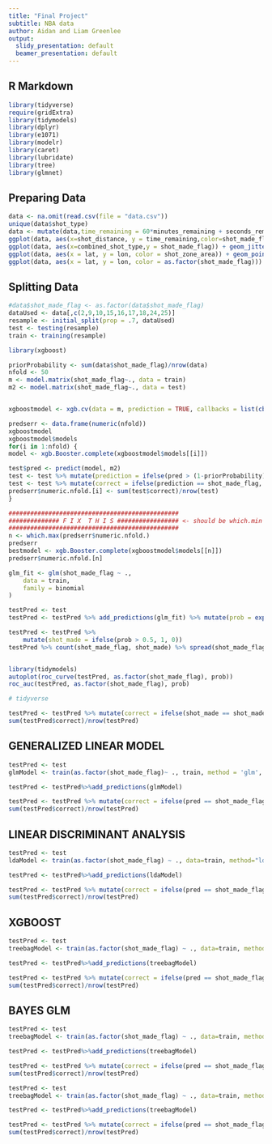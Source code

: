 ```yaml
---
title: "Final Project"
subtitle: NBA data
author: Aidan and Liam Greenlee
output:
  slidy_presentation: default
  beamer_presentation: default
---
```


## R Markdown

```r
library(tidyverse)
require(gridExtra)
library(tidymodels)
library(dplyr)
library(e1071)
library(modelr)
library(caret)
library(lubridate)
library(tree)
library(glmnet)
```

## Preparing Data
```r
data <- na.omit(read.csv(file = "data.csv"))
unique(data$shot_type)
data <- mutate(data,time_remaining = 60*minutes_remaining + seconds_remaining)
ggplot(data, aes(x=shot_distance, y = time_remaining,color=shot_made_flag))+geom_point()
ggplot(data, aes(x=combined_shot_type,y = shot_made_flag)) + geom_jitter()
ggplot(data, aes(x = lat, y = lon, color = shot_zone_area)) + geom_point() + coord_fixed(ratio = 1)# + theme(legend.position = "none")
ggplot(data, aes(x = lat, y = lon, color = as.factor(shot_made_flag))) + geom_point() + coord_fixed(ratio = 1)# + theme(legend.position = "none")
```



## Splitting Data
```r

#data$shot_made_flag <- as.factor(data$shot_made_flag)
dataUsed <- data[,c(2,9,10,15,16,17,18,24,25)]
resample <- initial_split(prop = .7, dataUsed)
test <- testing(resample)
train <- training(resample)
```

```r
library(xgboost)

priorProbability <- sum(data$shot_made_flag)/nrow(data)
nfold <- 50
m <- model.matrix(shot_made_flag~., data = train)
m2 <- model.matrix(shot_made_flag~., data = test)


xgboostmodel <- xgb.cv(data = m, prediction = TRUE, callbacks = list(cb.cv.predict(save_models = TRUE)), label = train$shot_made_flag, nfold = nfold, nrounds = 1000, verbose = 1, objective = "binary:logistic", early_stopping_rounds = 50)
```
```r
predserr <- data.frame(numeric(nfold))
xgboostmodel
xgboostmodel$models
for(i in 1:nfold) { 
model <- xgb.Booster.complete(xgboostmodel$models[[i]])

test$pred <- predict(model, m2)
test <- test %>% mutate(prediction = ifelse(pred > (1-priorProbability), 1, 0))
test <- test %>% mutate(correct = ifelse(prediction == shot_made_flag, 1, 0))
predserr$numeric.nfold.[i] <- sum(test$correct)/nrow(test)
}

###############################################
############## F I X  T H I S ################# <- should be which.min not which.max, but for some reason we're using classification rate
###############################################
n <- which.max(predserr$numeric.nfold.)
predserr
bestmodel <- xgb.Booster.complete(xgboostmodel$models[[n]])
predserr$numeric.nfold.[n]
```


```r
glm_fit <- glm(shot_made_flag ~ .,
    data = train,
    family = binomial
)
```

```r
testPred <- test
testPred <- testPred %>% add_predictions(glm_fit) %>% mutate(prob = exp(pred)/ (1 + exp(pred)))

testPred <- testPred %>% 
    mutate(shot_made = ifelse(prob > 0.5, 1, 0))
testPred %>% count(shot_made_flag, shot_made) %>% spread(shot_made_flag, n)


library(tidymodels)
autoplot(roc_curve(testPred, as.factor(shot_made_flag), prob))
roc_auc(testPred, as.factor(shot_made_flag), prob)

# tidyverse

testPred <- testPred %>% mutate(correct = ifelse(shot_made == shot_made_flag, 1, 0))
sum(testPred$correct)/nrow(testPred)
```
## GENERALIZED LINEAR MODEL
```r
testPred <- test
glmModel <- train(as.factor(shot_made_flag)~ ., train, method = 'glm', family = binomial, trControl = trainControl(method = 'cv', number = 5))

testPred <- testPred%>%add_predictions(glmModel)

testPred <- testPred %>% mutate(correct = ifelse(pred == shot_made_flag, 1, 0))
sum(testPred$correct)/nrow(testPred)

```
## LINEAR DISCRIMINANT ANALYSIS
```r
testPred <- test
ldaModel <- train(as.factor(shot_made_flag) ~ ., data=train, method="lda", trControl = trainControl(method = "cv", number = 5))

testPred <- testPred%>%add_predictions(ldaModel)

testPred <- testPred %>% mutate(correct = ifelse(pred == shot_made_flag, 1, 0))
sum(testPred$correct)/nrow(testPred)
```
## XGBOOST
```r
testPred <- test
treebagModel <- train(as.factor(shot_made_flag) ~ ., data=train, method="xgbDART", trControl = trainControl(method = "cv",number = 5))

testPred <- testPred%>%add_predictions(treebagModel)

testPred <- testPred %>% mutate(correct = ifelse(pred == shot_made_flag, 1, 0))
sum(testPred$correct)/nrow(testPred)
```
## BAYES GLM
```r
testPred <- test
treebagModel <- train(as.factor(shot_made_flag) ~ ., data=train, method="bayesglm", trControl = trainControl(method = "cv",number = 5))

testPred <- testPred%>%add_predictions(treebagModel)

testPred <- testPred %>% mutate(correct = ifelse(pred == shot_made_flag, 1, 0))
sum(testPred$correct)/nrow(testPred)
```
```r
testPred <- test
treebagModel <- train(as.factor(shot_made_flag) ~ ., data=train, method="nnet", trControl = trainControl(method = "cv",number = 5))

testPred <- testPred%>%add_predictions(treebagModel)

testPred <- testPred %>% mutate(correct = ifelse(pred == shot_made_flag, 1, 0))
sum(testPred$correct)/nrow(testPred)
```
